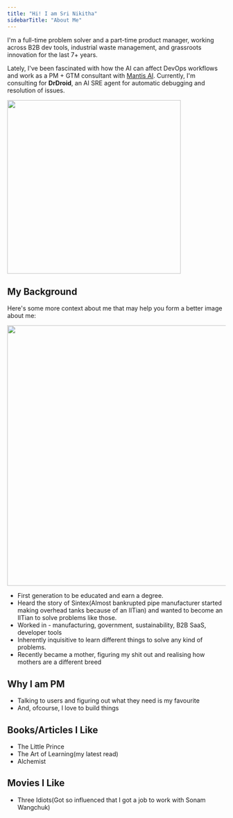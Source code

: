 ```yaml
---
title: "Hi! I am Sri Nikitha"
sidebarTitle: "About Me"
---
```


I'm a full-time problem solver and a part-time product manager, working across B2B dev tools, industrial waste management, and grassroots innovation for the last 7\+ years.

Lately, I've been fascinated with how the AI can affect DevOps workflows and work as a PM \+ GTM consultant with [Mantis AI](https://getmantis.ai/). Currently, I'm consulting for **DrDroid**, an AI SRE agent for automatic debugging and resolution of issues.

<Frame>
  <img
    src="/images/srinikitha@vietnam.jpg"
    width="400"
  />
</Frame>

## My Background

Here's some more context about me that may help you form a better image about me:

<Frame>
  <img
    src="/images/logos.png"
    width="600"
  />
</Frame>

- First generation to be educated and earn a degree.
- Heard the story of Sintex(Almost bankrupted pipe manufacturer started making overhead tanks because of an IITian) and wanted to become an IITian to solve problems like those.
- Worked in - manufacturing, government, sustainability, B2B SaaS, developer tools
- Inherently inquisitive to learn different things to solve any kind of problems.
- Recently became a mother, figuring my shit out and realising how mothers are a different breed

## Why I am PM

- Talking to users and figuring out what they need is my favourite
- And, ofcourse, I love to build things

## Books/Articles I Like

- The Little Prince
- The Art of Learning(my latest read)
- Alchemist

## Movies I Like

- Three Idiots(Got so influenced that I got a job to work with Sonam Wangchuk)
